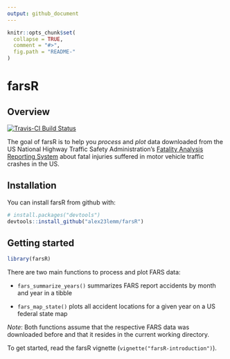 ```yaml
---
output: github_document
---
```


<!-- README.md is generated from README.Rmd. Please edit that file -->

```r
knitr::opts_chunk$set(
  collapse = TRUE,
  comment = "#>",
  fig.path = "README-"
)
```

# farsR

## Overview

[![Travis-CI Build Status](https://travis-ci.org/alex23lemm/farsR.svg?branch=master)](https://travis-ci.org/alex23lemm/farsR)


The goal of farsR is to help you *process* and *plot* data downloaded from the US National Highway Traffic Safety Administration's [Fatality Analysis Reporting System](https://www.nhtsa.gov/research-data/fatality-analysis-reporting-system-fars) about fatal injuries suffered in motor vehicle traffic crashes in the US.


## Installation

You can install farsR from github with:

```r
# install.packages("devtools")
devtools::install_github("alex23lemm/farsR")
```

## Getting started


```r
library(farsR)
```

There are two main functions to process and plot FARS data:

* `fars_summarize_years()` summarizes FARS report accidents by month and year in a tibble

* `fars_map_state()` plots all accident locations for a given year on a US federal state map

*Note*: Both functions assume that the respective FARS data was downloaded before and that it resides in the current working directory.


To get started, read the farsR vignette (`vignette("farsR-introduction")`).



